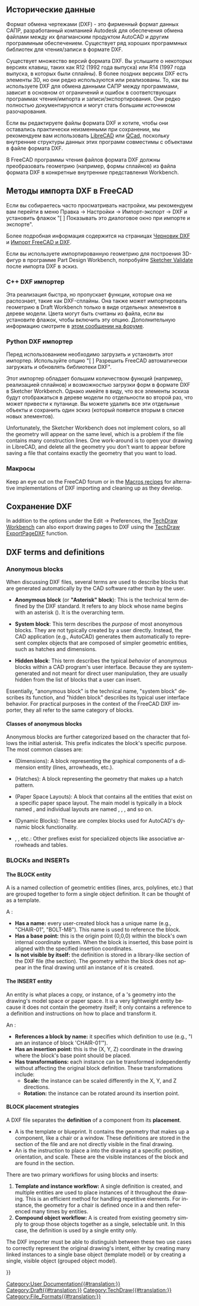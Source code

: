 <languages/>
{{TOCright}}

<span id="Background_history"></span>
== Исторические данные ==


Формат обмена чертежами (DXF) - это фирменный формат данных САПР, разработанный компанией Autodesk для обеспечения обмена файлами между их флагманским продуктом AutoCAD и другим программным обеспечением. Существует ряд хороших программных библиотек для чтения/записи в формате DXF.

Существует множество версий формата DXF. Вы услышите о некоторых версиях клавиш, таких как R12 (1992 года выпуска) или R14 (1997 года выпуска, в которых были сплайны). В более поздних версиях DXF есть элементы 3D, но они редко используются или реализованы. То, как вы используете DXF для обмена данными САПР между программами, зависит в основном от ограничений и ошибок в соответствующих программах чтения/импорта и записи/экспортирования. Они редко полностью документируются и могут стать большим источником разочарования.

Если вы редактируете файлы формата DXF и хотите, чтобы они оставались практически неизменными при сохранении, мы рекомендуем вам использовать [https://en.wikipedia.org/wiki/LibreCAD LibreCAD] или [https://en.wikipedia.org/wiki/QCad QCad], поскольку внутренние структуры данных этих программ совместимы с объектами в файле формата DXF.

В FreeCAD программы чтения файлов формата DXF должны преобразовать геометрию (например, формы сплайнов) из файла формата DXF в конкретные внутренние представления Workbench.

<span id="Methods_for_importing_DXF_to_FreeCAD"></span>
== Методы импорта DXF в FreeCAD ==

Если вы собираетесь часто просматривать настройки, мы рекомендуем вам перейти в меню Правка → Настройки → Импорт-экспорт → DXF и установить флажок "[ ] Показывать это диалоговое окно при импорте и экспорте".

Более подробная информация содержится на страницах [[Draft_DXF|Черновик DXF]] и [[FreeCAD_and_DXF_Import|Импорт FreeCAD и DXF]].

Если вы используете импортированную геометрию для построения 3D-фигур в программе Part Design Workbench, попробуйте [[Sketcher_ValidateSketch|Sketcher Validate]] после импорта DXF в эскиз.

<span id="C++_DXF_importer"></span>
=== C++ DXF импортер ===

Эта реализация быстра, но пропускает функции, которые она не распознает, такие как DXF-сплайны. Она также может импортировать геометрию в Draft Workbench только в виде отдельных элементов в дереве модели. Цвета могут быть считаны из файла, если вы установите флажок, чтобы включить эту опцию. Дополнительную информацию смотрите в [https://forum.freecad.org/viewtopic.php?f=3&t=32493 этом сообщении на форуме].

<span id="Python_DXF_importer"></span>
=== Python DXF импортер ===

Перед использованием необходимо загрузить и установить этот импортер. Используйте опцию "[ ] Разрешить FreeCAD автоматически загружать и обновлять библиотеки DXF".

Этот импортер обладает большим количеством функций (например, реализацией сплайнов) и возможностью загрузки форм в формате DXF в Sketcher Workbench. Однако имейте в виду, что все элементы эскиза будут отображаться в дереве модели по отдельности во второй раз, что может привести к путанице. Вы можете удалить все эти отдельные объекты и сохранить один эскиз (который появится вторым в списке новых элементов).

<div lang="en" dir="ltr" class="mw-content-ltr">
Unfortunately, the Sketcher Workbench does not implement colors, so all the geometry will appear on the same level, which is a problem if the file contains many construction lines. One work-around is to open your drawing in LibreCAD, and delete all the geometry you don't want to appear before saving a file that contains exactly the geometry that you want to load.
</div>

<span id="Macros"></span>
=== Макросы ===

<div lang="en" dir="ltr" class="mw-content-ltr">
Keep an eye out on the FreeCAD forum or in the [[Macros_recipes|Macros recipes]] for alternative implementations of DXF importing and cleaning up as they develop.
</div>

<span id="Saving_DXF"></span>
== Сохранение DXF ==

<div lang="en" dir="ltr" class="mw-content-ltr">
In addition to the options under the Edit → Preferences, the [[TechDraw_Workbench|TechDraw Workbench]] can also export drawing pages to DXF using the [[TechDraw_ExportPageDXF|TechDraw ExportPageDXF]] function.
</div>


<div lang="en" dir="ltr" class="mw-content-ltr">
== DXF terms and definitions ==
</div>

<div lang="en" dir="ltr" class="mw-content-ltr">
=== Anonymous blocks ===
</div>

<div lang="en" dir="ltr" class="mw-content-ltr">
When discussing DXF files, several terms are used to describe blocks that are generated automatically by the CAD software rather than by the user.
</div> 

<div lang="en" dir="ltr" class="mw-content-ltr">
* '''Anonymous block''' (or '''"Asterisk" block'''): This is the technical term defined by the DXF standard. It refers to any block whose name begins with an asterisk ({{Incode|*}}). It is the overarching term.
</div>

<div lang="en" dir="ltr" class="mw-content-ltr">
* '''System block''': This term describes the ''purpose'' of most anonymous blocks. They are not typically created by a user directly. Instead, the CAD application (e.g., AutoCAD) generates them automatically to represent complex objects that are composed of simpler geometric entities, such as hatches and dimensions.
</div>

<div lang="en" dir="ltr" class="mw-content-ltr">
* '''Hidden block''': This term describes the typical ''behavior'' of anonymous blocks within a CAD program's user interface. Because they are system-generated and not meant for direct user manipulation, they are usually hidden from the list of blocks that a user can insert.
</div>

<div lang="en" dir="ltr" class="mw-content-ltr">
Essentially, "anonymous block" is the technical name, "system block" describes its function, and "hidden block" describes its typical user interface behavior. For practical purposes in the context of the FreeCAD DXF importer, they all refer to the same category of blocks.
</div>

<div lang="en" dir="ltr" class="mw-content-ltr">
==== Classes of anonymous blocks ====
</div>

<div lang="en" dir="ltr" class="mw-content-ltr">
Anonymous blocks are further categorized based on the character that follows the initial asterisk. This prefix indicates the block's specific purpose. The most common classes are:
</div>

<div lang="en" dir="ltr" class="mw-content-ltr">
* {{Incode|*D...}} (Dimensions): A block representing the graphical components of a dimension entity (lines, arrowheads, etc.).
* {{Incode|*X...}} (Hatches): A block representing the geometry that makes up a hatch pattern.
* {{Incode|*P...}} (Paper Space Layouts): A block that contains all the entities that exist on a specific paper space layout. The main model is typically in a block named {{Incode|*Model_Space}}, and individual layouts are named {{Incode|*Paper_Space}}, {{Incode|*Paper_Space0}}, {{Incode|*Paper_Space1}}, and so on.
* {{Incode|*U...}} (Dynamic Blocks): These are complex blocks used for AutoCAD's dynamic block functionality.
* {{Incode|*E...}}, {{Incode|*T...}}, etc.: Other prefixes exist for specialized objects like associative arrowheads and tables.
</div>

<div lang="en" dir="ltr" class="mw-content-ltr">
=== BLOCKs and INSERTs ===
</div>

<div lang="en" dir="ltr" class="mw-content-ltr">
==== The BLOCK entity ====
</div>

<div lang="en" dir="ltr" class="mw-content-ltr">
A {{Incode|BLOCK}} is a named collection of geometric entities (lines, arcs, polylines, etc.) that are grouped together to form a single object definition. It can be thought of as a template.
</div>

<div lang="en" dir="ltr" class="mw-content-ltr">
A {{Incode|BLOCK}}:
* '''Has a name:''' every user-created block has a unique name (e.g., "CHAIR-01", "BOLT-M8"). This name is used to reference the block.
* '''Has a base point:''' this is the origin point (0,0,0) within the block's own internal coordinate system. When the block is inserted, this base point is aligned with the specified insertion coordinates.
* '''Is not visible by itself:''' the {{Incode|BLOCK}} definition is stored in a library-like section of the DXF file (the {{Incode|BLOCKS}} section). The geometry within the block does not appear in the final drawing until an instance of it is created.
</div>

<div lang="en" dir="ltr" class="mw-content-ltr">
==== The INSERT entity ====
</div>

<div lang="en" dir="ltr" class="mw-content-ltr">
An {{Incode|INSERT}} entity is what places a copy, or instance, of a {{Incode|BLOCK}}'s geometry into the drawing's model space or paper space. It is a very lightweight entity because it does not contain the geometry itself; it only contains a reference to a {{Incode|BLOCK}} definition and instructions on how to place and transform it.
</div>

<div lang="en" dir="ltr" class="mw-content-ltr">
An {{Incode|INSERT}}:
* '''References a block by name:''' it specifies which {{Incode|BLOCK}} definition to use (e.g., "I am an instance of block 'CHAIR-01'").
* '''Has an insertion point:''' this is the (X, Y, Z) coordinate in the drawing where the block's base point should be placed.
* '''Has transformations:''' each instance can be transformed independently without affecting the original block definition. These transformations include:
** '''Scale:''' the instance can be scaled differently in the X, Y, and Z directions.
** '''Rotation:''' the instance can be rotated around its insertion point.
</div>

<div lang="en" dir="ltr" class="mw-content-ltr">
==== BLOCK placement strategies ====
</div>

<div lang="en" dir="ltr" class="mw-content-ltr">
A DXF file separates the '''definition''' of a component from its '''placement'''.
</div>

<div lang="en" dir="ltr" class="mw-content-ltr">
* A {{Incode|BLOCK}} is the template or blueprint. It contains the geometry that makes up a component, like a chair or a window. These definitions are stored in the {{Incode|BLOCKS}} section of the file and are not directly visible in the final drawing.
* An {{Incode|INSERT}} is the instruction to place a {{Incode|BLOCK}} into the drawing at a specific position, orientation, and scale. These are the visible instances of the block and are found in the {{Incode|ENTITIES}} section.
</div>

<div lang="en" dir="ltr" class="mw-content-ltr">
There are two primary workflows for using blocks and inserts:
</div>

<div lang="en" dir="ltr" class="mw-content-ltr">
# '''Template and instance workflow:''' A single {{Incode|BLOCK}} definition is created, and multiple {{Incode|INSERT}} entities are used to place instances of it throughout the drawing. This is an efficient method for handling repetitive elements. For instance, the geometry for a chair is defined once in a {{Incode|BLOCK}} and then referenced many times by {{Incode|INSERT}} entities.
# '''Compound object workflow:''' A {{Incode|BLOCK}} is created from existing geometry simply to group those objects together as a single, selectable unit. In this case, the {{Incode|BLOCK}} definition is used by a single {{Incode|INSERT}} entity only.
</div>

<div lang="en" dir="ltr" class="mw-content-ltr">
The DXF importer must be able to distinguish between these two use cases to correctly represent the original drawing's intent, either by creating many linked instances to a single base object (template model) or by creating a single, visible object (grouped object model).
</div>


{{Userdocnavi{{#translation:}}}}
[[Category:User Documentation{{#translation:}}]]
[[Category:Draft{{#translation:}}]]
[[Category:TechDraw{{#translation:}}]]
[[Category:File_Formats{{#translation:}}]]